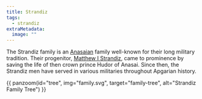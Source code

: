 ```yaml
---
title: Strandiz
tags:
  - strandiz
extraMetadata:
  image: ""
---
```


The Strandiz family is an [Anasaian](../../locations/anasai.mdx) family
well-known for their long military tradition. Their progenitor,
[Matthew I Strandiz](../../characters/matthew-i-strandiz.mdx), came to
prominence by saving the life of then crown prince Hudor of Anasai. Since then,
the Strandiz men have served in various militaries throughout Apgarian history.

{{ panzoom(id="tree", img="family.svg", target="family-tree", alt="Strandiz Family Tree") }}
